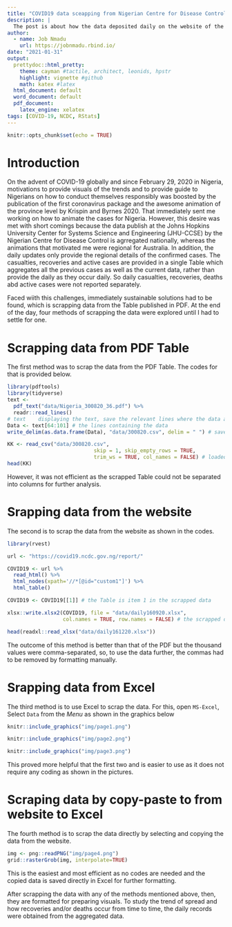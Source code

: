 ```yaml
---
title: "COVID19 data sceapping from Nigerian Centre for Disease Control (NCDC)"
description: |
  The post is about how the data deposited daily on the website of the Nigerian Centre for Disease Control (NCDC) can be scrapped with R and other software.
author:
  - name: Job Nmadu
    url: https://jobnmadu.rbind.io/
date: "2021-01-31"
output:
  prettydoc::html_pretty:
    theme: cayman #tactile, architect, leonids, hpstr
    highlight: vignette #github
    math: katex #latex
  html_document: default
  word_document: default
  pdf_document: 
    latex_engine: xelatex
tags: [COVID-19, NCDC, RStats]
---
```


```r
knitr::opts_chunk$set(echo = TRUE)
```

# Introduction

On the advent of COVID-19 globally and since February 29, 2020 in Nigeria, motivations to provide visuals of the trends and to provide guide to Nigerians on how to conduct themselves responsibly was boosted by the publication of the first coronavirus package and the awesome animation of the province level by Krispin and Byrnes 2020. That immediately sent me working on how to animate the cases for Nigeria. However, this desire was met with short comings because the data publish at the Johns Hopkins University Center for Systems Science and Engineering (JHU-CCSE) by the Nigerian Centre for Disease Control is agrregated nationally, whereas the animations that motivated me were regional for Australia. In addition, the daily updates only provide the regional details of the confirmed cases. The casualties, recoveries and active cases are provided in a single Table which aggregates all the previous cases as well as the current data, rather than provide the daily as they occur daily. So daily casualties, recoveries, deaths abd active cases were not reported separately.

Faced wiith this challenges, immediately sustainable solutions had to be found, which is scrapping data from the Table published in PDF. At the end of the day, four methods of scrapping the data were explored until I had to settle for one.

# Scrapping data from PDF Table

The first method was to scrap the data from the PDF Table. The codes for that is provided below.

```r

library(pdftools)
library(tidyverse)
text <- 
  pdf_text("data/Nigeria_300820_36.pdf") %>%
  readr::read_lines()
# text    displaying the text, save the relevant lines where the data appears
Data <- text[64:101] # the lines containing the data
write_delim(as.data.frame(Data), "data/300820.csv", delim = " ") # saved to CSV

KK <- read_csv("data/300820.csv", 
                            skip = 1, skip_empty_rows = TRUE,
                            trim_ws = TRUE, col_names = FALSE) # loaded to memory for further use
head(KK)
```


However, it was not efficient as the scrapped Table could not be separated into columns for further analysis.

# Srapping data from the website

The second is to scrap the data from the website as shown in the codes. 

```r

library(rvest)

url <- "https://covid19.ncdc.gov.ng/report/"

COVID19 <- url %>%
  read_html() %>%
  html_nodes(xpath='//*[@id="custom1"]') %>%
  html_table()

COVID19 <- COVID19[[1]] # the Table is item 1 in the scrapped data

xlsx::write.xlsx2(COVID19, file = "data/daily160920.xlsx", 
                  col.names = TRUE, row.names = FALSE) # the scrapped data is saved to Excel file

```


```r

head(readxl::read_xlsx("data/daily161220.xlsx"))

```



The outcome of this method is better than that of the PDF but the thousand values were comma-separated, so, to use the data further, the commas had to be removed by formatting manually.

# Srapping data from Excel

The third method is to use Excel to scrap the data. For this, open `MS-Excel`, Select `Data` from the _Menu_ as shown in the graphics below

```r

knitr::include_graphics("img/page1.png")

```

```r

knitr::include_graphics("img/page2.png")

```

```r

knitr::include_graphics("img/page3.png")

```
This proved more helpful that the first two and is easier to use as it does not require any coding as shown in the pictures.

# Scraping data by copy-paste to from website to Excel

The fourth method is to scrap the data directly by selecting and copying the data from the website.

```r

img <- png::readPNG("img/page4.png")
grid::rasterGrob(img, interpolate=TRUE)

```

This is the easiest and most efficient as no codes are needed and the copied data is saved directly in Excel for further formatting.

After scrapping the data with any of the methods mentioned above, then, they are formatted for preparing visuals. To study the trend of spread and how recoveries and/or deaths occur from time to time, the daily records were obtained from the aggregated data.
